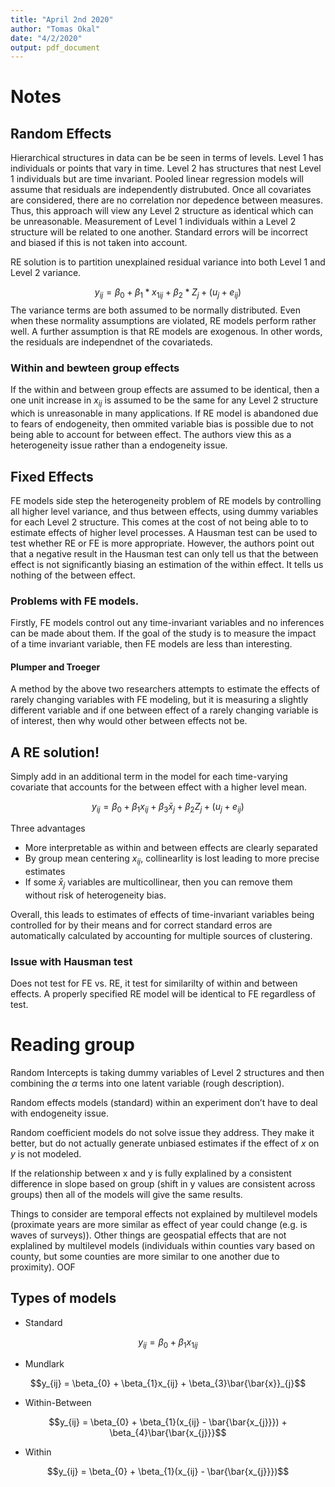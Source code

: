 ```yaml
---
title: "April 2nd 2020"
author: "Tomas Okal"
date: "4/2/2020"
output: pdf_document
---
```


# Notes

## Random Effects

Hierarchical structures in data can be be seen in terms of levels. Level 1 has individuals or points that vary in time. Level 2 has structures that nest Level 1 individuals but are time invariant. Pooled linear regression models will assume that residuals are independently distrubuted. Once all covariates are considered, there are no correlation nor depedence between measures. Thus, this approach will view any Level 2 structure as identical which can be unreasonable. Measurement of Level 1 individuals within a Level 2 structure will be related to one another. Standard errors will be incorrect and biased if this is not taken into account.

RE solution is to partition unexplained residual variance into both Level 1 and Level 2 variance.

$$y_{ij} = \beta_{0} + \beta_{1}*x_{1ij} + \beta_{2}*Z_{j} + (u_{j} + e_{ij})$$
The variance terms are both assumed to be normally distributed. Even when these normality assumptions are violated, RE models perform rather well. A further assumption is that RE models are exogenous. In other words, the residuals are independnet of the covariateds.

### Within and bewteen group effects

If the within and between group effects are assumed to be identical, then a one unit increase in $x_{ij}$ is assumed to be the same for any Level 2 structure which is unreasonable in many applications. If RE model is abandoned due to fears of endogeneity, then ommited variable bias is possible due to not being able to account for between effect. The authors view this as a heterogeneity issue rather than a endogeneity issue.

## Fixed Effects

FE models side step the heterogeneity problem of RE models by controlling all higher level variance, and thus between effects, using dummy variables for each Level 2 structure. This comes at the cost of not being able to to estimate effects of higher level processes. A Hausman test can be used to test whether RE or FE is more appropriate. However, the authors point out that a negative result in the Hausman test can only tell us that the between effect is not significantly biasing an estimation of the within effect. It tells us nothing of the between effect.

### Problems with FE models.

Firstly, FE models control out any time-invariant variables and no inferences can be made about them. If the goal of the study is to measure the impact of a time invariant variable, then FE models are less than interesting.

#### Plumper and Troeger 

A method by the above two researchers attempts to estimate the effects of rarely changing variables with FE modeling, but it is measuring a slightly different variable and if one between effect of a rarely changing variable is of interest, then why would other between effects not be.

## A RE solution!

Simply add in an additional term in the model for each time-varying covariate that accounts for the between effect with a higher level mean.

$$y_{ij} = \beta_{0} + \beta_{1}x_{ij} + \beta_{3}\bar{x}_{j} + \beta_{2}Z_{j} + (u_{j} + e_{ij})$$

Three advantages

* More interpretable as within and between effects are clearly separated
* By group mean centering $x_{ij}$, collinearlity is lost leading to more precise estimates
* If some $\bar{x}_{j}$ variables are multicollinear, then you can remove them without risk of heterogeneity bias. 

Overall, this leads to estimates of effects of time-invariant variables being controlled for by their means and for correct standard erros are automatically calculated by accounting for multiple sources of clustering.

### Issue with Hausman test

Does not test for FE vs. RE, it test for similarilty of within and between effects. A properly specified RE model will be identical to FE regardless of test. 

# Reading group

Random Intercepts is taking dummy variables of Level 2 structures and then combining the $\alpha$ terms into one latent variable (rough description).

Random effects models (standard) within an experiment don't have to deal with endogeneity issue.

Random coefficient models do not solve issue they address. They make it better, but do not actually generate unbiased estimates if the effect of $x$ on $y$ is not modeled.

If the relationship between x and y is fully explalined by a consistent difference in slope based on group (shift in y values are consistent across groups) then all of the models will give the same results.

Things to consider are temporal effects not explained by multilevel models (proximate years are more similar as effect of year could change (e.g. is waves of surveys)). Other things are geospatial effects that are not explalined by multilevel models (individuals within counties vary based on county, but some counties are more similar to one another due to proximity). OOF

## Types of models

* Standard

$$y_{ij} = \beta_{0} + \beta_{1}x_{1ij}$$

* Mundlark

$$y_{ij} = \beta_{0} + \beta_{1}x_{ij} + \beta_{3}\bar{\bar{x}}_{j}$$

* Within-Between

$$y_{ij} = \beta_{0} + \beta_{1}(x_{ij} - \bar{\bar{x_{j}}}) + \beta_{4}\bar{\bar{x_{j}}}$$

* Within

$$y_{ij} = \beta_{0} + \beta_{1}(x_{ij} - \bar{\bar{x_{j}}})$$

